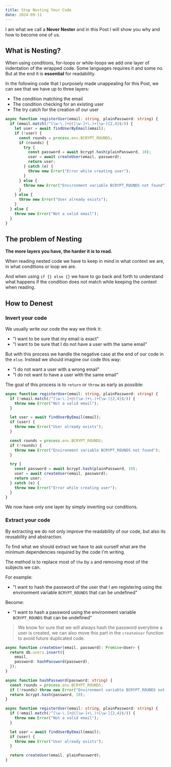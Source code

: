 ```yaml
---
title: Stop Nesting Your Code
date: 2024-09-11
---
```


I am what we call a **Never Nester** and in this Post I will show you why and how to become one of us.

## What is Nesting?

When using conditions, for-loops or while-loops we add one layer of indentation of the wrapped code. Some languages requires it and some no. But at the end it is **essential** for readability.

In the following code that I purposely made unappealing for this Post, we can see that we have up to three layers:

- The condition matching the email
- The condition checking for an existing user
- The try catch for the creation of our user

```typescript
async function registerUser(email: string, plainPassword: string) {
  if (email.match(/^[\w-\.]+@([\w-]+\.)+[\w-]{2,4}$/)) {
    let user = await findUserByEmail(email);
    if (!user) {
      const rounds = process.env.BCRYPT_ROUNDS;
      if (rounds) {
        try {
          const password = await bcrypt.hash(plainPassword, 10);
          user = await createUser(email, password);
          return user;
        } catch (e) {
          throw new Error("Error while creating user");
        }
      } else {
        throw new Error("Environment variable BCRYPT_ROUNDS not found");
      }
    } else {
      throw new Error("User already exists");
    }
  } else {
    throw new Error("Not a valid email");
  }
}
```

## The problem of Nesting

**The more layers you have, the harder it is to read.**

When reading nested code we have to keep in mind in what context we are, in what conditions or loop we are.

And when using `if {} else {}` we have to go back and forth to understand what happens if the condition does not match while keeping the context when reading.

## How to Denest

### Invert your code

We usually write our code the way we think it:

- "I want to be sure that my email is exact"
- "I want to be sure that I do not have a user with the same email"

But with this process we handle the negative case at the end of our code in the `else`. Instead we should imagine our code this way:

- "I do not want a user with a wrong email"
- "I do not want to have a user with the same email"

The goal of this process is to `return` or `throw` as early as possible:

```typescript
async function registerUser(email: string, plainPassword: string) {
  if (!email.match(/^[\w-\.]+@([\w-]+\.)+[\w-]{2,4}$/)) {
    throw new Error("Not a valid email");
  }

  let user = await findUserByEmail(email);
  if (user) {
    throw new Error("User already exists");
  }

  const rounds = process.env.BCRYPT_ROUNDS;
  if (!rounds) {
    throw new Error("Environment variable BCRYPT_ROUNDS not found");
  }

  try {
    const password = await bcrypt.hash(plainPassword, 10);
    user = await createUser(email, password);
    return user;
  } catch (e) {
    throw new Error("Error while creating user");
  }
}
```

We now have only one layer by simply inverting our conditions.

### Extract your code

By extracting we do not only improve the readability of our code, but also its reusability and abstraction.

To find what we should extract we have to ask ourself what are the minimum dependencies required by the code I'm writing.

The method is to replace most of `the` by `a` and removing most of the subjects we can.

For example:

- "I want to hash the password of the user that I am registering using the environment variable `BCRYPT_ROUNDS` that can be undefined"

Become:

- "I want to hash a password using the environment variable `BCRYPT_ROUNDS` that can be undefined"

> We know for sure that we will always hash the password everytime a user is created, we can also move this part in the `createUser` function to avoid future duplicated code.

```typescript
async function createUser(email, password): Promise<User> {
  return db.users.insert({
    email,
    password: hashPassword(password),
  });
}

async function hashPassword(password: string) {
  const rounds = process.env.BCRYPT_ROUNDS;
  if (!rounds) throw new Error("Environment variable BCRYPT_ROUNDS not found");
  return bcrypt.hash(password, 10);
}

async function registerUser(email: string, plainPassword: string) {
  if (!email.match(/^[\w-\.]+@([\w-]+\.)+[\w-]{2,4}$/)) {
    throw new Error("Not a valid email");
  }

  let user = await findUserByEmail(email);
  if (user) {
    throw new Error("User already exists");
  }

  return createUser(email, plainPassword);
}
```
